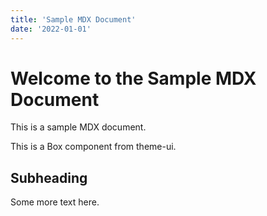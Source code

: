 ```yaml
---
title: 'Sample MDX Document'
date: '2022-01-01'
---
```



# Welcome to the Sample MDX Document

This is a sample MDX document.

<Box>
    This is a Box component from theme-ui.
</Box>

## Subheading

Some more text here.